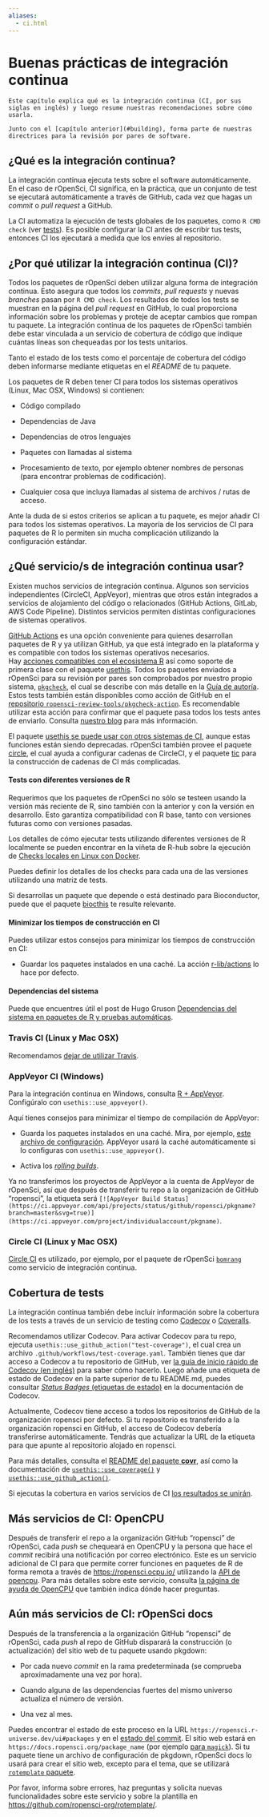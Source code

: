 ```yaml
---
aliases:
  - ci.html
---
```


# Buenas prácticas de integración continua  {#ci}

```block
Este capítulo explica qué es la integración continua (CI, por sus siglas en inglés) y luego resume nuestras recomendaciones sobre cómo usarla. 

Junto con el [capítulo anterior](#building), forma parte de nuestras directrices para la revisión por pares de software.
```

## ¿Qué es la integración continua? {#what-is-continuous-integration-ci}

La integración continua ejecuta tests sobre el software automáticamente.
En el caso de rOpenSci, CI significa, en la práctica, que un conjunto de test se ejecutará automáticamente a través de GitHub, cada vez que hagas un *commit* o *pull request* a GitHub.

La CI automatiza la ejecución de tests globales de los paquetes, como `R CMD check` (ver [tests](/building.html#testing)).
Es posible configurar la CI antes de escribir tus tests, entonces CI los ejecutará a medida que los envíes al repositorio.

## ¿Por qué utilizar la integración continua (CI)? {#why-use-continuous-integration-ci}

Todos los paquetes de rOpenSci deben utilizar alguna forma de integración continua.
Esto asegura que todos los *commits*, *pull requests* y nuevas *branches* pasan por `R CMD check`.
Los resultados de todos los tests se muestran en la página del *pull request* en GitHub, lo cual proporciona información sobre los problemas y proteje de aceptar cambios que rompan tu paquete.
La integración continua de los paquetes de rOpenSci también debe estar vinculada a un servicio de cobertura de código que indique cuántas líneas son chequeadas por los tests unitarios.

Tanto el estado de los tests como el porcentaje de cobertura del código deben informarse mediante etiquetas en el *README* de tu paquete.

Los paquetes de R deben tener CI para todos los sistemas operativos (Linux, Mac OSX, Windows) si contienen:

- Código compilado

- Dependencias de Java

- Dependencias de otros lenguajes

- Paquetes con llamadas al sistema

- Procesamiento de texto, por ejemplo obtener nombres de personas (para encontrar problemas de codificación).

- Cualquier cosa que incluya llamadas al sistema de archivos / rutas de acceso.

Ante la duda de si estos criterios se aplican a tu paquete, es mejor añadir CI para todos los sistemas operativos.
La mayoría de los servicios de CI para paquetes de R lo permiten sin mucha complicación utilizando la configuración estándar.

## ¿Qué servicio/s de integración continua usar?  {#whichci}

Existen muchos servicios de integración continua. Algunos son servicios independientes (CircleCI, AppVeyor), mientras que otros están integrados a servicios de alojamiento del código o relacionados (GitHub Actions, GitLab, AWS Code Pipeline).
Distintos servicios permiten distintas configuraciones de sistemas operativos.

[GitHub Actions](https://github.com/features/actions) es una opción conveniente para quienes desarrollan paquetes de R y ya utilizan GitHub, ya que está integrado en la plataforma y es compatible con todos los sistemas operativos necesarios.  
Hay [acciones compatibles con el ecosistema R](https://github.com/r-lib/actions/) así como soporte de primera clase con el paquete [usethis](https://usethis.r-lib.org/reference/github_actions.html).
Todos los paquetes enviados a rOpenSci para su revisión por pares son comprobados por nuestro propio sistema, [`pkgcheck`](https://docs.ropensci.org/pkgcheck), el cual se describe con más detalle en la [Guía de autoría](#authors-guide).
Estos tests también están disponibles como acción de GitHub en el [repositorio `ropensci-review-tools/pkgcheck-action`](https://github.com/ropensci-review-tools/pkgcheck-action).
Es recomendable utilizar esta acción para confirmar que el paquete pasa todos los tests antes de enviarlo.
Consulta [nuestro blog](https://ropensci.org/blog/2022/02/01/pkgcheck-action/) para más información.

El paquete [usethis se puede usar con otros sistemas de CI](https://usethis.r-lib.org/reference/ci.html), aunque estas funciones están siendo deprecadas.
rOpenSci también provee el paquete [circle](https://docs.ropensci.org/circle/), el cual ayuda a configurar cadenas de CircleCI, y el paquete [tic](https://docs.ropensci.org/tic/) para la construcción de cadenas de CI más complicadas.

#### Tests con diferentes versiones de R {#testing-using-different-versions-of-r}

Requerimos que los paquetes de rOpenSci no sólo se testeen usando la versión más reciente de R, sino también con la anterior y con la versión en desarrollo.
Esto garantiza compatibilidad con R base, tanto con versiones futuras como con versiones pasadas.

Los detalles de cómo ejecutar tests utilizando diferentes versiones de R localmente se pueden encontrar en la viñeta de R-hub sobre la ejecución de [Checks locales en Linux con Docker](https://r-hub.github.io/rhub/articles/local-debugging.html).

Puedes definir los detalles de los checks para cada una de las versiones utilizando una matriz de tests.

Si desarrollas un paquete que depende o está destinado para Bioconductor, puede que el paquete  [biocthis](https://lcolladotor.github.io/biocthis/index.html) te resulte relevante.

#### Minimizar los tiempos de construcción en CI {#minimizing-build-times-on-ci}

Puedes utilizar estos consejos para minimizar los tiempos de construcción en CI:

- Guardar los paquetes instalados en una caché. La acción [r-lib/actions](https://github.com/r-lib/actions) lo hace por defecto.

#### Dependencias del sistema {#sysdeps-ci}

Puede que encuentres útil el post de Hugo Gruson [Dependencias del sistema en paquetes de R y pruebas automáticas](https://blog.r-hub.io/2023/09/26/system-dependency/).

### Travis CI (Linux y Mac OSX) {#travis-ci-linux-and-mac-osx}

Recomendamos [dejar de utilizar Travis](https://ropensci.org/technotes/2020/11/19/moving-away-travis/).

### AppVeyor CI (Windows) {#app-veyor-ci-windows}

Para la integración continua en Windows, consulta [R + AppVeyor](https://github.com/krlmlr/r-appveyor). Configúralo con `usethis::use_appveyor()`.

Aquí tienes consejos para minimizar el tiempo de compilación de AppVeyor:

- Guarda los paquetes instalados en una caché.
  Mira, por ejemplo, [este archivo de configuración](https://github.com/r-lib/usethis/blob/2c52c06373849d52f78a26c5a0e080f518a2f825/inst/templates/appveyor.yml#L13).
  AppVeyor usará la caché automáticamente si lo configuras con `usethis::use_appveyor()`.

- Activa los [*rolling builds*](https://www.appveyor.com/docs/build-configuration/#rolling-builds).

Ya no transferimos los proyectos de AppVeyor a la cuenta de AppVeyor de rOpenSci, así que después de transferir tu repo a la organización de GitHub "ropensci", la etiqueta será `[![AppVeyor Build Status](https://ci.appveyor.com/api/projects/status/github/ropensci/pkgname?branch=master&svg=true)](https://ci.appveyor.com/project/individualaccount/pkgname)`.

### Circle CI (Linux y Mac OSX) {#circle-ci-linux-and-mac-osx}

[Circle CI](https://circleci.com/) es utilizado, por ejemplo, por el paquete de rOpenSci [`bomrang`](https://github.com/ropensci/bomrang) como servicio de integración continua.

## Cobertura de tests  {#coverage}

La integración continua también debe incluir información sobre la cobertura de los tests a través de un servicio de testing como [Codecov](https://codecov.io/) o [Coveralls](https://coveralls.io/).

Recomendamos utilizar Codecov.
Para activar Codecov para tu repo, ejecuta `usethis::use_github_action("test-coverage")`, el cual crea un archivo `.github/workflows/test-coverage.yaml`.
También tienes que dar acceso a Codecov a tu repositorio de GitHub, ver [la guía de inicio rápido de Codecov (en inglés)](https://docs.codecov.com/docs/quick-start) para saber cómo hacerlo.
Luego añade una etiqueta de estado de Codecov en la parte superior de tu README.md, puedes consultar [*Status Badges* (etiquetas de estado)](https://docs.codecov.com/docs/status-badges) en la documentación de Codecov.

Actualmente, Codecov tiene acceso a todos los repositorios de GitHub de la organización ropensci por defecto.
Si tu repositorio es transferido a la organización ropensci en GitHub, el acceso de Codecov debería transferirse automáticamente.
Tendrás que actualizar la URL de la etiqueta para que apunte al repositorio alojado en ropensci.

Para más detalles, consulta el [README del paquete **covr**](https://github.com/r-lib/covr), así como la documentación de [`usethis::use_coverage()`](https://usethis.r-lib.org/reference/use_coverage.html) y [`usethis::use_github_action()`](https://usethis.r-lib.org/reference/github_actions.html).

Si ejecutas la cobertura en varios servicios de CI [los resultados se unirán](https://docs.codecov.io/docs/merging-reports).

## Más servicios de CI: OpenCPU {#even-more-ci-open-cpu}

Después de transferir el repo a la organización GitHub "ropensci" de rOpenSci, cada *push* se chequeará en OpenCPU y la persona que hace el *commit* recibirá una notificación por correo electrónico.
Este es un servicio adicional de CI para que permite correr funciones en paquetes de R de forma remota a través de [https://ropensci.ocpu.io/](https://ropensci.ocpu.io/) utilizando la [API de opencpu](https://www.opencpu.org/api.html#api-json).
Para más detalles sobre este servicio, consulta [la página de ayuda de OpenCPU](https://www.opencpu.org/help.html) que también indica dónde hacer preguntas.

## Aún más servicios de CI: rOpenSci docs  {#rodocsci}

Después de la transferencia a la organización GitHub "ropensci" de rOpenSci, cada *push* al repo de GitHub disparará la construcción (o actualización) del sitio web de tu paquete usando pkgdown:

- Por cada nuevo _commit_ en la rama predeterminada (se comprueba aproximadamente una vez por hora).

- Cuando alguna de las dependencias fuertes del mismo universo actualiza el número de versión.

- Una vez al mes.



Puedes encontrar el estado de este proceso en la URL `https://ropensci.r-universe.dev/ui#packages` y en el [estado del commit](https://ropensci.org/blog/2021/09/03/runiverse-docs/#how-it-works).
El sitio web estará en `https://docs.ropensci.org/package_name` (por ejemplo [para `magick`](https://docs.ropensci.org/magick)).
Si tu paquete tiene un archivo de configuración de pkgdown, rOpenSci docs lo usará para crear el sitio web, excepto para el tema, que se utilizará [`rotemplate` paquete](https://github.com/ropensci-org/rotemplate/).

Por favor, informa sobre errores, haz preguntas y solicita nuevas funcionalidades sobre este servicio y sobre la plantilla en [https://github.com/ropensci-org/rotemplate/](https://github.com/ropensci-org/rotemplate/).



